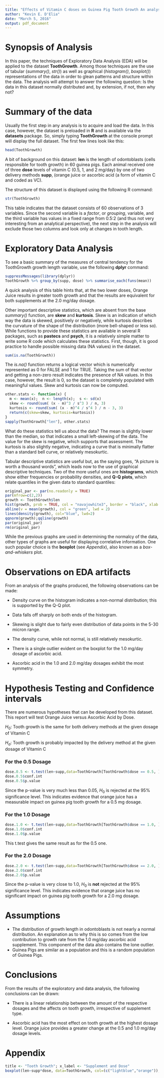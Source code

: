 ```yaml
---
title: "Effects of Vitamin C doses on Guinea Pig Tooth Growth An analysis using R"
author: "Kevin E. D'Elia"
date: "March 5, 2016"
output: pdf_document
---
```


# Synopsis of Analysis
In this paper, the techniques of Exploratory Data Analysis (EDA) will be applied to the dataset __ToothGrowth__.  Among those techniques are the use of tabular (_summary()_, _str()_) as well as graphical (_histogram()_, _boxplot()_) representations of the data in order to glean patterns and structure within the data.  The analysis will attempt to answer the following question:  Is the data in this dataset normally distributed and, by extension, if not, then why not? 

# Summary of the data
Usually the first step in any analysis is to acquire and load the data.  In this case, however, the dataset is preloaded in __R__ and is available via the __datasets__ package.  So, simply typing __ToothGrowth__ at the console prompt will display the full dataset.  The first few lines look like this:
```r
head(ToothGrowth)
```
A bit of background on this dataset: __len__ is the length of odontoblasts (cells responsible for tooth growth) in 60 guinea pigs. Each animal received one of three __dose__ levels of vitamin C (0.5, 1, and 2 mg/day) by one of two delivery methods __supp__, (orange juice or ascorbic acid (a form of vitamin C and coded as VC).

The structure of this dataset is displayed using the following R command:
```r
str(ToothGrowth)
```

This table indicates that the dataset consists of 60 observations of 3 variables. Since the second variable is a _factor_, or _grouping_, variable, and the third variable has values in a fixed range from 0.5:2 (and thus not very interesting from an analytical perspective), the next step in the analysis will exclude those two columns and look only at changes in tooth length.

# Exploratory Data Analysis

To see a basic summary of the measures of central tendency for the ToothGrowth growth length variable, use the following __dplyr__ command:
```r
suppressMessages(library(dplyr))
ToothGrowth %>% group_by(supp, dose) %>% summarise_each(funs(mean))
```

A quick analysis of this table hints that, at the two lower doses, Orange Juice results in greater tooth growth and that the results are equivalent for both supplements at the 2.0 mg/day dosage.

Other important descriptive statistics, which are absent from the base _summary()_ function, are __skew__ and __kurtosis__.  Skew is an indication of which way the data is skewed, positively or negatively, while kurtosis describes the curvature of the shape of the distribution (more bell-shaped or less so).  While functions to provide these statistics are available in several R packages, such as __pastecs__ and __psych__, it is a relatively simple matter to write some R code which calculates these statistics.  First, though, it is good practice to handle possible missing data (NA values) in the dataset.
```r
sum(is.na(ToothGrowth))
```

The _is.na()_ function returns a logical vector which is numerically represented as 0 for FALSE and 1 for TRUE.  Taking the sum of that vector and getting a non-zero result indicates the presence of NA values.  In this case, however, the result is 0, so the dataset is completely populated with meaningful values.  Skew and kurtosis can now be computed.

```r
other.stats <- function(x) {
  m <- mean(x);  n <- length(x);  s <- sd(x)
  skew <- round(sum( (x - m)^3 / s^3 ) / n, 3)
  kurtosis <- round(sum( (x - m)^4 / s^4 ) / n - 3, 3)
  return(c(skew=skew, kurtosis=kurtosis))
}
sapply(ToothGrowth["len"], other.stats)
```
What do these statistics tell us about the data?  The mean is slightly lower than the median, so that indicates a small left-skewing of the data.  The value for the skew is negative, which supports that assessment.  The kurtosis is also slightly negative, indicating a curve that is minimally flatter than a standard bell curve, or relatively mesokurtic.

Tabular descriptive statistics are useful but, as the saying goes, "A picture is worth a thousand words", which leads now to the use of graphical descriptive techniques.  Two of the more useful ones are __histograms__, which show either frequencies or probability densities, and __Q-Q plots__, which relate quantiles in the given data to standard quantiles:

```r
original_par <- par(no.readonly = TRUE)
par(mfrow=c(2,2))
growth <- ToothGrowth$len
hist(growth, prob = TRUE, col = "navajowhite3", border = "black", xlab = "")
abline(v = mean(growth), col = "green", lwd = 2)
lines(density(growth), col="blue", lwd=2)
qqnorm(growth);qqline(growth)
par(original_par)
rm(original_par)
```

While the previous graphs are used in determining the normalcy of the data, other types of graphs are useful for displaying correlative information. One such popular choice is the __boxplot__ (see _Appendix_), also known as a _box-and-whiskers_ plot.

# Observations on EDA artifacts

From an analysis of the graphs produced, the following observations can be made:

* Density curve on the histogram indicates a non-normal distribution; this is supported by the Q-Q plot.

* Data falls off sharply on both ends of the histogram.

* Skewing is slight due to fairly even distribution of data points in the 5-30 micron range.

* The density curve, while not normal, is still relatively mesokurtic.

* There is a single outlier evident on the boxplot for the 1.0 mg/day dosage of ascorbic acid.

* Ascorbic acid in the 1.0 and 2.0 mg/day dosages exhibit the most symmetry.
 
# Hypothesis Testing and Confidence intervals

There are numerous hypotheses that can be developed from this dataset.  This report will test Orange Juice versus Ascorbic Acid by Dose.

$H_0$: Tooth growth is the same for both delivery methods at the given dosage of Vitamin C

$H_a$: Tooth growth is probably impacted by the delivery method at the given dosage of Vitamin C

### For the 0.5 Dosage
```r
dose.0.5 <- t.test(len~supp,data=ToothGrowth[ToothGrowth$dose == 0.5, ], paired = F, var.equal = F)
dose.0.5$conf.int
dose.0.5$p.value
```
Since the p-value is very much less than 0.05, $H_0$ is rejected at the 95% significance level. This indicates evidence that orange juice has a measurable impact on guinea pig tooth growth for a 0.5 mg dosage.

### For the 1.0 Dosage
```r
dose.1.0 <- t.test(len~supp,data=ToothGrowth[ToothGrowth$dose == 1.0, ], paired = F, var.equal = F)
dose.1.0$conf.int
dose.1.0$p.value
```
This t.test gives the same result as for the 0.5 one.

### For the 2.0 Dosage
```r
dose.2.0 <- t.test(len~supp,data=ToothGrowth[ToothGrowth$dose == 2.0, ], paired = F, var.equal = F)
dose.2.0$conf.int
dose.2.0$p.value
```
Since the p-value is very close to 1.0, $H_0$ is __not__ rejected at the 95% significance level. This indicates evidence that orange juice has no significant impact on guinea pig tooth growth for a 2.0 mg dosage.

# Assumptions
* The distribution of growth length in odontoblasts is not nearly a normal distribution.  An explanation as to why this is so comes from the low contribution to growth rate from the 1.0 mg/day ascorbic acid supplement.  This component of the data also contains the lone outlier.
* Guinea Pigs are similar as a population and this is a random population of Guinea Pigs.

# Conclusions
From the results of the exploratory and data analysis, the following conclusions can be drawn:

* There is a linear relationship between the amount of the respective dosages and the affects on tooth growth, irrespective of supplement type.

* Ascorbic acid has the most effect on tooth growth at the highest dosage level. Orange juice provides a greater change at the 0.5 and 1.0 mg/day dosage levels.

# Appendix

```r
title <- "Tooth Growth"; x_label <- "Supplement and Dose"
boxplot(len~supp*dose, data=ToothGrowth, col=(c("lightblue","orange")), main=title, xlab=x_label) 
```